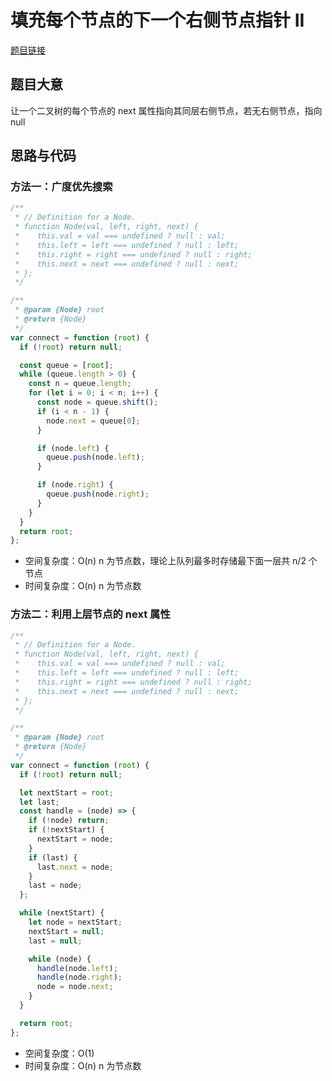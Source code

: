 # 填充每个节点的下一个右侧节点指针 II

[题目链接](https://leetcode.cn/problems/populating-next-right-pointers-in-each-node-ii/description/)

## 题目大意

让一个二叉树的每个节点的 next 属性指向其同层右侧节点，若无右侧节点，指向 null

## 思路与代码

### 方法一：广度优先搜索

```js
/**
 * // Definition for a Node.
 * function Node(val, left, right, next) {
 *    this.val = val === undefined ? null : val;
 *    this.left = left === undefined ? null : left;
 *    this.right = right === undefined ? null : right;
 *    this.next = next === undefined ? null : next;
 * };
 */

/**
 * @param {Node} root
 * @return {Node}
 */
var connect = function (root) {
  if (!root) return null;

  const queue = [root];
  while (queue.length > 0) {
    const n = queue.length;
    for (let i = 0; i < n; i++) {
      const node = queue.shift();
      if (i < n - 1) {
        node.next = queue[0];
      }

      if (node.left) {
        queue.push(node.left);
      }

      if (node.right) {
        queue.push(node.right);
      }
    }
  }
  return root;
};
```

- 空间复杂度：O(n) n 为节点数，理论上队列最多时存储最下面一层共 n/2 个节点
- 时间复杂度：O(n) n 为节点数

### 方法二：利用上层节点的 next 属性

```js
/**
 * // Definition for a Node.
 * function Node(val, left, right, next) {
 *    this.val = val === undefined ? null : val;
 *    this.left = left === undefined ? null : left;
 *    this.right = right === undefined ? null : right;
 *    this.next = next === undefined ? null : next;
 * };
 */

/**
 * @param {Node} root
 * @return {Node}
 */
var connect = function (root) {
  if (!root) return null;

  let nextStart = root;
  let last;
  const handle = (node) => {
    if (!node) return;
    if (!nextStart) {
      nextStart = node;
    }
    if (last) {
      last.next = node;
    }
    last = node;
  };

  while (nextStart) {
    let node = nextStart;
    nextStart = null;
    last = null;

    while (node) {
      handle(node.left);
      handle(node.right);
      node = node.next;
    }
  }

  return root;
};
```

- 空间复杂度：O(1)
- 时间复杂度：O(n) n 为节点数
